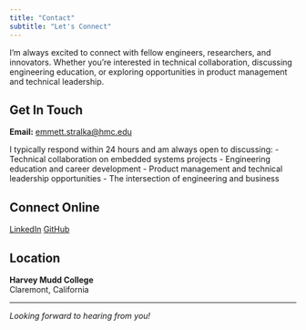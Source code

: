 ```yaml
---
title: "Contact"
subtitle: "Let's Connect"
---
```


I'm always excited to connect with fellow engineers, researchers, and innovators. Whether you're interested in technical collaboration, discussing engineering education, or exploring opportunities in product management and technical leadership.

## Get In Touch

**Email:** [emmett.stralka@hmc.edu](mailto:emmett.stralka@hmc.edu)

I typically respond within 24 hours and am always open to discussing:
- Technical collaboration on embedded systems projects
- Engineering education and career development
- Product management and technical leadership opportunities
- The intersection of engineering and business

## Connect Online

::: {.social-links}
[LinkedIn](https://www.linkedin.com/in/emmett-stralka-b41575213/){.btn .btn-primary target="_blank"}
[GitHub](https://github.com/stremme1){.btn .btn-secondary target="_blank"}
:::

## Location

**Harvey Mudd College**  
Claremont, California

---

*Looking forward to hearing from you!*
